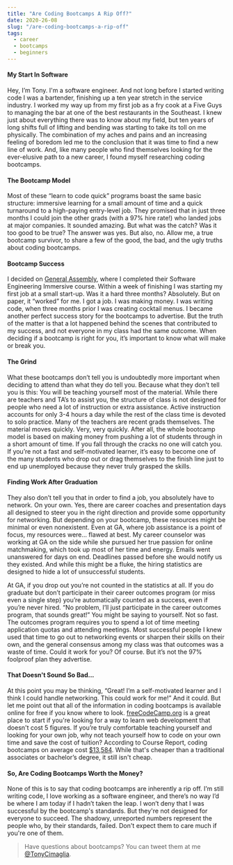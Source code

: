```yaml
---
title: "Are Coding Bootcamps A Rip Off?"
date: 2020-26-08
slug: "/are-coding-bootcamps-a-rip-off"
tags:
  - career
  - bootcamps
  - beginners
---
```


#### My Start In Software

Hey, I’m Tony. I'm a software engineer. And not long before I started writing code I was a bartender,
finishing up a ten year stretch in the service industry. I worked my way up from my first job as a
fry cook at a Five Guys to managing the bar at one of the best restaurants in the Southeast. I
knew just about everything there was to know about my field, but ten years of long shifts full of
lifting and bending was starting to take its toll on me physically. The combination of my aches
and pains and an increasing feeling of boredom led me to the conclusion that it was time to find
a new line of work. And, like many people who find themselves looking for the ever-elusive path to a
new career, I found myself researching coding bootcamps.

#### The Bootcamp Model

Most of these “learn to code quick” programs boast the same basic structure: immersive
learning for a small amount of time and a quick turnaround to a high-paying entry-level job.
They promised that in just three months I could join the other grads (with a 97% hire rate!) who
landed jobs at major companies. It sounded amazing. But what was the catch? Was it too good
to be true? The answer was yes. But also, no. Allow me, a true bootcamp survivor, to share a few of the
good, the bad, and the ugly truths about coding bootcamps.

#### Bootcamp Success

I decided on [General Assembly](https://generalassemb.ly/education/software-engineering-immersive/atlanta "General Assembly"), where I completed their Software Engineering Immersive course. 
Within a week of finishing I was starting my first job at a small start-up. Was it
a hard three months? Absolutely. But on paper, it “worked” for me. I got a job. I was making
money. I was writing code, when three months prior I was creating cocktail menus. I became
another perfect success story for the bootcamps to advertise. But the truth of the matter is that
a lot happened behind the scenes that contributed to my success, and not everyone in my class
had the same outcome. When deciding if a bootcamp is right for you, it’s important to know
what will make or break you.

#### The Grind

What these bootcamps don’t tell you is undoubtedly more important when deciding to attend
than what they do tell you. Because what they don’t tell you is this: You will be teaching
yourself most of the material. While there are teachers and TA’s
to assist you, the structure of class is not designed for people who need a lot of instruction or
extra assistance. Active instruction accounts for only 3-4 hours a day while the rest of the class time is devoted to solo practice.
 Many of the teachers are recent grads themselves. The material moves quickly.
Very, very quickly. After all, the whole bootcamp model is based on making money from
pushing a lot of students through in a short amount of time. If you fall through the cracks no
one will catch you. If you’re not a fast and self-motivated learner, it’s easy to become one of
the many students who drop out or drag themselves to the finish line just to end up
unemployed because they never truly grasped the skills.

#### Finding Work After Graduation
They also don’t tell you that in order to find a job, you absolutely have to network. On your
own. Yes, there are career coaches and presentation days all designed to steer you in the right
direction and provide some opportunity for networking. But depending on your bootcamp,
these resources might be minimal or even nonexistent. Even at GA, where job assistance is a
point of focus, my resources were… flawed at best. My career counselor was working at GA on the side while she pursued her true passion for
online matchmaking, which took up most of her time and energy. Emails went unanswered for
days on end. Deadlines passed before she would notify us they existed. And while this might
be a fluke, the hiring statistics are designed to hide a lot of unsuccessful students.

At GA, if you drop out you’re not counted in the statistics at all. If you do graduate but don’t participate in
their career outcomes program (or miss even a single step) you’re automatically
counted as a success, even if you’re never hired. “No problem, I’ll just participate in the career
outcomes program, that sounds great!” You might be saying to yourself. Not so fast. The
outcomes program requires you to spend a lot of time meeting application quotas and
attending meetings. Most successful people I knew used that time to go out to networking
events or sharpen their skills on their own, and the general consensus among my class was that
outcomes was a waste of time. Could it work for you? Of course. But it’s not the 97% foolproof
plan they advertise.

#### That Doesn't Sound So Bad...
At this point you may be thinking, “Great! I’m a self-motivated learner and I think I could handle
networking. This could work for me!” And it could. But let me point out that all of the
information in coding bootcamps is available online for free if you know where to look. 
[freeCodeCamp.org](https://www.freecodecamp.org/ "freeCodeCamp.org") is a great place to start if you're 
looking for a way to learn web development that doesn't cost 5 figures.
If you’re truly comfortable teaching yourself and looking for your own job,
why not teach yourself how to code on your own time and save the cost of tuition? 
According to Course Report, coding bootcamps on average cost [$13,584](https://www.coursereport.com/reports/coding-bootcamp-market-size-research-2019 "").
While that's cheaper than a traditional associates or bachelor’s degree, it still isn't cheap.

#### So, Are Coding Bootcamps Worth the Money?

None of this is to say that coding bootcamps are inherently a rip off. I’m still writing code, I love
working as a software engineer, and there’s no way I’d be where I am today if I hadn’t taken the
leap. I won’t deny that I was successful by the bootcamp's standards. But they're not designed for everyone to succeed. 
The shadowy, unreported numbers represent the people who, by their standards, failed. Don't expect them to care much if you're one of them. 

> Have questions about bootcamps? You can tweet them at me [@TonyCimaglia](https://twitter.com/TonyCimaglia "Tony Cimaglia").